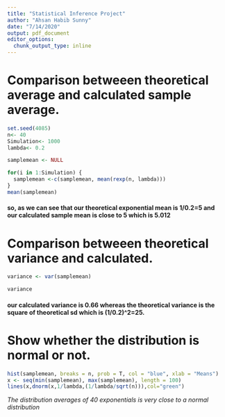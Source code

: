 ---
title: "Statistical Inference Project"
author: "Ahsan Habib Sunny"
date: "7/14/2020"
output: pdf_document
editor_options: 
  chunk_output_type: inline
---

# Comparison betweeen theoretical average and calculated sample average.

```{r}
set.seed(4085)
n<- 40
Simulation<- 1000
lambda<- 0.2

samplemean <- NULL

for(i in 1:Simulation) {
  samplemean <-c(samplemean, mean(rexp(n, lambda)))
}
mean(samplemean)

```
#### so, as we can see that our theoretical exponential mean is 1/0.2=5 and our calculated sample mean is close to 5 which is 5.012

# Comparison betweeen theoretical variance and calculated.

```{r}
variance <- var(samplemean)

variance

```
#### our calculated variance is 0.66 whereas the theoretical variance is the square of theoretical sd which is (1/0.2)^2=25.

# Show whether the distribution is normal or not.

```{r}
hist(samplemean, breaks = n, prob = T, col = "blue", xlab = "Means")
x <- seq(min(samplemean), max(samplemean), length = 100)
lines(x,dnorm(x,1/lambda,(1/lambda/sqrt(n))),col="green")

```
*The distribution averages of 40 exponentials is very close to a normal distribution*



